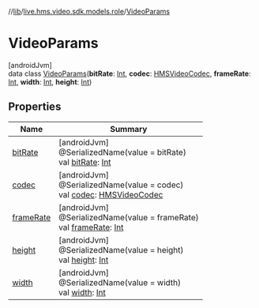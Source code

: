 //[lib](../../../index)/[live.hms.video.sdk.models.role](../index)/[VideoParams](index)

# VideoParams

[androidJvm]\
data class [VideoParams](index)(**bitRate**: [Int](https://kotlinlang.org/api/latest/jvm/stdlib/kotlin/-int/index.html), **codec**: [HMSVideoCodec](../../live.hms.video.media.codec/-h-m-s-video-codec/index), **frameRate**: [Int](https://kotlinlang.org/api/latest/jvm/stdlib/kotlin/-int/index.html), **width**: [Int](https://kotlinlang.org/api/latest/jvm/stdlib/kotlin/-int/index.html), **height**: [Int](https://kotlinlang.org/api/latest/jvm/stdlib/kotlin/-int/index.html))

## Properties

| Name                    | Summary                                                                                                                                                           |
| ----------------------- | ----------------------------------------------------------------------------------------------------------------------------------------------------------------- |
| [bitRate](bit-rate)     | [androidJvm]<br />@SerializedName(value = bitRate)<br />val [bitRate](bit-rate): [Int](https://kotlinlang.org/api/latest/jvm/stdlib/kotlin/-int/index.html)       |
| [codec](codec)          | [androidJvm]<br />@SerializedName(value = codec)<br />val [codec](codec): [HMSVideoCodec](../../live.hms.video.media.codec/-h-m-s-video-codec/index)              |
| [frameRate](frame-rate) | [androidJvm]<br />@SerializedName(value = frameRate)<br />val [frameRate](frame-rate): [Int](https://kotlinlang.org/api/latest/jvm/stdlib/kotlin/-int/index.html) |
| [height](height)        | [androidJvm]<br />@SerializedName(value = height)<br />val [height](height): [Int](https://kotlinlang.org/api/latest/jvm/stdlib/kotlin/-int/index.html)           |
| [width](width)          | [androidJvm]<br />@SerializedName(value = width)<br />val [width](width): [Int](https://kotlinlang.org/api/latest/jvm/stdlib/kotlin/-int/index.html)              |
